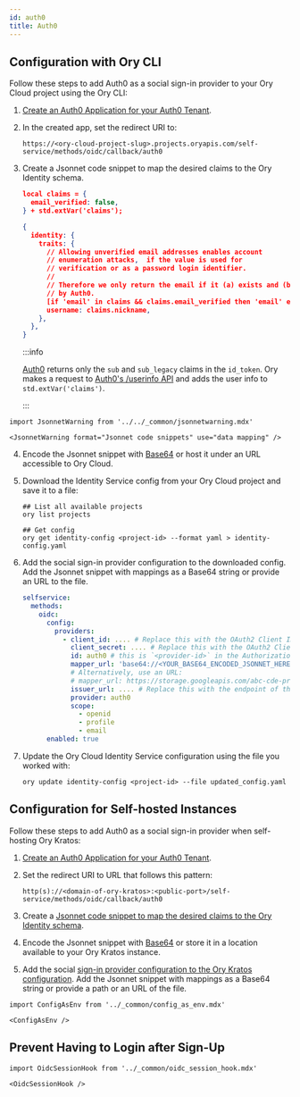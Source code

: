 ```yaml
---
id: auth0
title: Auth0
---
```


## Configuration with Ory CLI

Follow these steps to add Auth0 as a social sign-in provider to your Ory Cloud project using the Ory CLI:

1. [Create an Auth0 Application for your Auth0 Tenant](https://auth0.com/docs/applications).
2. In the created app, set the redirect URI to:

   ```shell
   https://<ory-cloud-project-slug>.projects.oryapis.com/self-service/methods/oidc/callback/auth0
   ```

<a name="mapping"></a>

3. Create a Jsonnet code snippet to map the desired claims to the Ory Identity schema.

   ```json
   local claims = {
     email_verified: false,
   } + std.extVar('claims');

   {
     identity: {
       traits: {
         // Allowing unverified email addresses enables account
         // enumeration attacks,  if the value is used for
         // verification or as a password login identifier.
         //
         // Therefore we only return the email if it (a) exists and (b) is marked verified
         // by Auth0.
         [if 'email' in claims && claims.email_verified then 'email' else null]: claims.email,
         username: claims.nickname,
       },
     },
   }
   ```

   :::info

   [Auth0](https://docs.gitlab.com/ee/integration/openid_connect_provider.html) returns only the `sub` and `sub_legacy` claims in
   the `id_token`. Ory makes a request to [Auth0's /userinfo API](https://auth0.com/docs/api/authentication?http#user-profile) and
   adds the user info to `std.extVar('claims')`.

   :::

```mdx-code-block
import JsonnetWarning from '../../_common/jsonnetwarning.mdx'

<JsonnetWarning format="Jsonnet code snippets" use="data mapping" />
```

4. Encode the Jsonnet snippet with [Base64](https://www.base64encode.org/) or host it under an URL accessible to Ory Cloud.
5. Download the Identity Service config from your Ory Cloud project and save it to a file:

   ```shell
   ## List all available projects
   ory list projects

   ## Get config
   ory get identity-config <project-id> --format yaml > identity-config.yaml
   ```

<a name="config"></a>

6. Add the social sign-in provider configuration to the downloaded config. Add the Jsonnet snippet with mappings as a Base64
   string or provide an URL to the file.

   ```yaml
   selfservice:
     methods:
       oidc:
         config:
           providers:
             - client_id: .... # Replace this with the OAuth2 Client ID provided by Auth0
               client_secret: .... # Replace this with the OAuth2 Client Secret provided by Auth0
               id: auth0 # this is `<provider-id>` in the Authorization callback URL. DO NOT CHANGE IT ONCE SET!
               mapper_url: 'base64://<YOUR_BASE64_ENCODED_JSONNET_HERE>'
               # Alternatively, use an URL:
               # mapper_url: https://storage.googleapis.com/abc-cde-prd/9cac9717f007808bf17f22ce7f4295c739604b183f05ac4afb4
               issuer_url: .... # Replace this with the endpoint of the Auth0 tenant.
               provider: auth0
               scope:
                 - openid
                 - profile
                 - email
         enabled: true
   ```

7. Update the Ory Cloud Identity Service configuration using the file you worked with:

   ```shell
   ory update identity-config <project-id> --file updated_config.yaml
   ```

## Configuration for Self-hosted Instances

Follow these steps to add Auth0 as a social sign-in provider when self-hosting Ory Kratos:

1. [Create an Auth0 Application for your Auth0 Tenant](https://auth0.com/docs/applications).
2. Set the redirect URI to URL that follows this pattern:

   ```shell
   http(s)://<domain-of-ory-kratos>:<public-port>/self-service/methods/oidc/callback/auth0
   ```

3. Create a [Jsonnet code snippet to map the desired claims to the Ory Identity schema](#mapping).
4. Encode the Jsonnet snippet with [Base64](https://www.base64encode.org/) or store it in a location available to your Ory Kratos
   instance.
5. Add the social [sign-in provider configuration to the Ory Kratos configuration](#config). Add the Jsonnet snippet with mappings
   as a Base64 string or provide a path or an URL of the file.

```mdx-code-block
import ConfigAsEnv from '../_common/config_as_env.mdx'

<ConfigAsEnv />
```

## Prevent Having to Login after Sign-Up

```mdx-code-block
import OidcSessionHook from '../_common/oidc_session_hook.mdx'

<OidcSessionHook />
```

